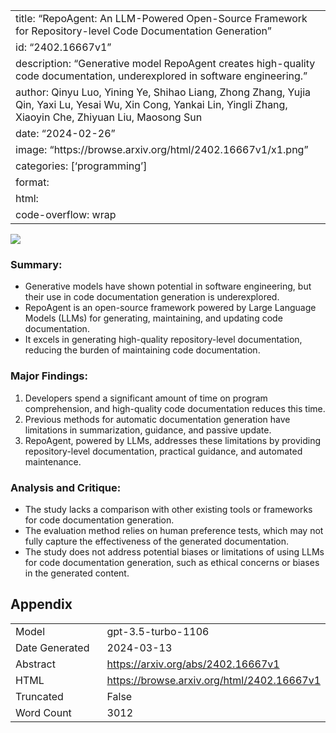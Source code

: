 
---
title: "RepoAgent: An LLM-Powered Open-Source Framework for Repository-level Code Documentation Generation"
id: "2402.16667v1"
description: "Generative model RepoAgent creates high-quality code documentation, underexplored in software engineering."
author: Qinyu Luo, Yining Ye, Shihao Liang, Zhong Zhang, Yujia Qin, Yaxi Lu, Yesai Wu, Xin Cong, Yankai Lin, Yingli Zhang, Xiaoyin Che, Zhiyuan Liu, Maosong Sun
date: "2024-02-26"
image: "https://browse.arxiv.org/html/2402.16667v1/x1.png"
categories: ['programming']
format:
  html:
    code-overflow: wrap
---

![](https://browse.arxiv.org/html/2402.16667v1/x1.png)

### Summary:
- Generative models have shown potential in software engineering, but their use in code documentation generation is underexplored.
- RepoAgent is an open-source framework powered by Large Language Models (LLMs) for generating, maintaining, and updating code documentation.
- It excels in generating high-quality repository-level documentation, reducing the burden of maintaining code documentation.

### Major Findings:
1. Developers spend a significant amount of time on program comprehension, and high-quality code documentation reduces this time.
2. Previous methods for automatic documentation generation have limitations in summarization, guidance, and passive update.
3. RepoAgent, powered by LLMs, addresses these limitations by providing repository-level documentation, practical guidance, and automated maintenance.

### Analysis and Critique:
- The study lacks a comparison with other existing tools or frameworks for code documentation generation.
- The evaluation method relies on human preference tests, which may not fully capture the effectiveness of the generated documentation.
- The study does not address potential biases or limitations of using LLMs for code documentation generation, such as ethical concerns or biases in the generated content.

## Appendix

|          |          |
|----------|----------|
| Model     | gpt-3.5-turbo-1106       |
| Date Generated     | 2024-03-13       |
| Abstract | [https://arxiv.org/abs/2402.16667v1](https://arxiv.org/abs/2402.16667v1)        |
| HTML     | [https://browse.arxiv.org/html/2402.16667v1](https://browse.arxiv.org/html/2402.16667v1)       |
| Truncated       | False       |
| Word Count       | 3012       |